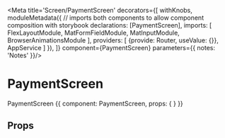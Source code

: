 
<Meta title='Screen/PaymentScreen'
decorators={[
  withKnobs,
  moduleMetadata({
      // imports both components to allow component composition with storybook
      declarations: [PaymentScreen],
      imports: [
        FlexLayoutModule,
        MatFormFieldModule,
        MatInputModule,
        BrowserAnimationsModule
      ],
      providers: [
        {provide: Router, useValue: {}},
         AppService
      ]
    }),
]}
component={PaymentScreen}
parameters={{
  notes: 'Notes'
}}/>

# PaymentScreen
PaymentScreen
<Preview>
  <Story name='PaymentScreen' height='600px'>
    {{
      component: PaymentScreen,
      props: {
      }
    }}
  </Story>
</Preview>

## Props

<Props of={PaymentScreen} />
